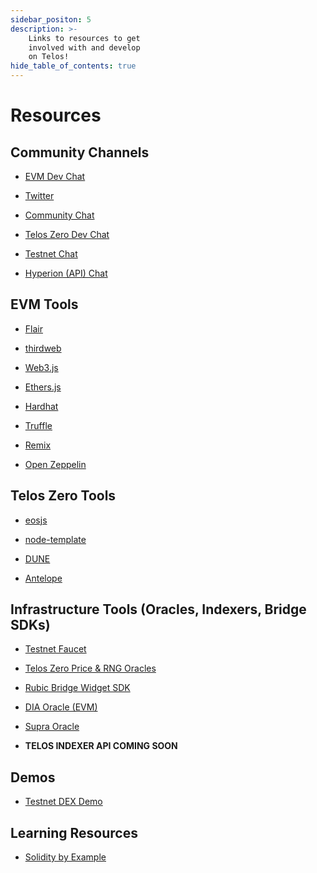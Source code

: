 ```yaml
---
sidebar_positon: 5
description: >-
    Links to resources to get
    involved with and develop
    on Telos!
hide_table_of_contents: true
---
```


# Resources

## Community Channels

- [EVM Dev Chat](https://t.me/TelosEVMDevs)

- [Twitter](https://twitter.com/TelosDevelopers)

- [Community Chat](https://t.me/HelloTelos)

- [Telos Zero Dev Chat](https://t.me/dappstelos)

- [Testnet Chat](https://t.me/TelosTestnet)

- [Hyperion (API) Chat](https://t.me/EOSHyperion)

## EVM Tools

- [Flair](https://flair.dev/)

- [thirdweb](https://thirdweb.com)

- [Web3.js](https://web3js.readthedocs.io/en/v1.7.4/)

- [Ethers.js](https://docs.ethers.io/v5/)

- [Hardhat](https://hardhat.org/)

- [Truffle](https://trufflesuite.com/)

- [Remix](https://remix-project.org/)

- [Open Zeppelin](https://www.openzeppelin.com/)

## Telos Zero Tools

- [eosjs](https://developers.eos.io/manuals/eosjs/latest/index)

- [node-template](https://github.com/telosnetwork/node-template)

- [DUNE](https://github.com/eosnetworkfoundation/DUNE)

- [Antelope](https://antelope.io/)

## Infrastructure Tools (Oracles, Indexers, Bridge SDKs)

- [Testnet Faucet](https://app.telos.net/testnet/developers)

- [Telos Zero Price & RNG Oracles](https://oracles.telos.net)

- [Rubic Bridge Widget SDK](https://docs.rubic.finance/rubic-sdk/integration-of-sdk)

- [DIA Oracle (EVM)](https://www.diadata.org/)

- [Supra Oracle](https://supraoracles.com/docs/overview/)

- **TELOS INDEXER API COMING SOON**

## Demos

- [Testnet DEX Demo](https://demo.telos.finance)

## Learning Resources

- [Solidity by Example](https://solidity-by-example.org)
